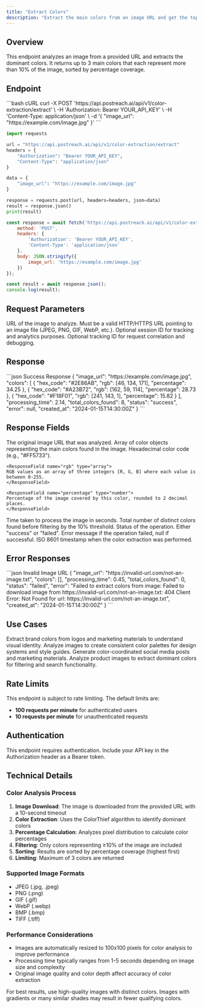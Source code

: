 ```yaml
---
title: "Extract Colors"
description: "Extract the main colors from an image URL and get the top 3 colors with over 10% coverage"
---
```


## Overview

This endpoint analyzes an image from a provided URL and extracts the dominant colors. It returns up to 3 main colors that each represent more than 10% of the image, sorted by percentage coverage.

## Endpoint

<CodeGroup>
```bash cURL
curl -X POST 'https://api.postreach.ai/api/v1/color-extraction/extract' \
    -H 'Authorization: Bearer YOUR_API_KEY' \
    -H 'Content-Type: application/json' \
    -d '{
        "image_url": "https://example.com/image.jpg"
    }'
```

```python Python
import requests

url = "https://api.postreach.ai/api/v1/color-extraction/extract"
headers = {
    "Authorization": "Bearer YOUR_API_KEY",
    "Content-Type": "application/json"
}

data = {
    "image_url": "https://example.com/image.jpg"
}

response = requests.post(url, headers=headers, json=data)
result = response.json()
print(result)
```

```javascript Node.js
const response = await fetch('https://api.postreach.ai/api/v1/color-extraction/extract', {
    method: 'POST',
    headers: {
        'Authorization': 'Bearer YOUR_API_KEY',
        'Content-Type': 'application/json'
    },
    body: JSON.stringify({
        image_url: 'https://example.com/image.jpg'
    })
});

const result = await response.json();
console.log(result);
```
</CodeGroup>

## Request Parameters

<ParamField body="image_url" type="string" required>
URL of the image to analyze. Must be a valid HTTP/HTTPS URL pointing to an image file (JPEG, PNG, GIF, WebP, etc.).
</ParamField>

<ParamField body="session_id" type="string">
Optional session ID for tracking and analytics purposes.
</ParamField>

<ParamField body="track_id" type="string">
Optional tracking ID for request correlation and debugging.
</ParamField>

## Response

<ResponseExample>
```json Success Response
{
    "image_url": "https://example.com/image.jpg",
    "colors": [
        {
            "hex_code": "#2E86AB",
            "rgb": [46, 134, 171],
            "percentage": 34.25
        },
        {
            "hex_code": "#A23B72",
            "rgb": [162, 59, 114],
            "percentage": 28.73
        },
        {
            "hex_code": "#F18F01",
            "rgb": [241, 143, 1],
            "percentage": 15.82
        }
    ],
    "processing_time": 2.14,
    "total_colors_found": 8,
    "status": "success",
    "error": null,
    "created_at": "2024-01-15T14:30:00Z"
}
```
</ResponseExample>

## Response Fields

<ResponseField name="image_url" type="string">
The original image URL that was analyzed.
</ResponseField>

<ResponseField name="colors" type="array">
Array of color objects representing the main colors found in the image.

<Expandable title="Color Object Properties">
    <ResponseField name="hex_code" type="string">
    Hexadecimal color code (e.g., "#FF5733").
    </ResponseField>
    
    <ResponseField name="rgb" type="array">
    RGB values as an array of three integers [R, G, B] where each value is between 0-255.
    </ResponseField>
    
    <ResponseField name="percentage" type="number">
    Percentage of the image covered by this color, rounded to 2 decimal places.
    </ResponseField>
</Expandable>
</ResponseField>

<ResponseField name="processing_time" type="number">
Time taken to process the image in seconds.
</ResponseField>

<ResponseField name="total_colors_found" type="integer">
Total number of distinct colors found before filtering by the 10% threshold.
</ResponseField>

<ResponseField name="status" type="string">
Status of the operation. Either "success" or "failed".
</ResponseField>

<ResponseField name="error" type="string | null">
Error message if the operation failed, null if successful.
</ResponseField>

<ResponseField name="created_at" type="string">
ISO 8601 timestamp when the color extraction was performed.
</ResponseField>

## Error Responses

<ResponseExample>
```json Invalid Image URL
{
    "image_url": "https://invalid-url.com/not-an-image.txt",
    "colors": [],
    "processing_time": 0.45,
    "total_colors_found": 0,
    "status": "failed",
    "error": "Failed to extract colors from image: Failed to download image from https://invalid-url.com/not-an-image.txt: 404 Client Error: Not Found for url: https://invalid-url.com/not-an-image.txt",
    "created_at": "2024-01-15T14:30:00Z"
}
```
</ResponseExample>

## Use Cases

<CardGroup cols={2}>
<Card title="Brand Analysis" icon="palette">
    Extract brand colors from logos and marketing materials to understand visual identity.
</Card>

<Card title="Design Systems" icon="swatches">
    Analyze images to create consistent color palettes for design systems and style guides.
</Card>

<Card title="Content Creation" icon="image">
    Generate color-coordinated social media posts and marketing materials.
</Card>

<Card title="E-commerce" icon="shopping-cart">
    Analyze product images to extract dominant colors for filtering and search functionality.
</Card>
</CardGroup>

## Rate Limits

This endpoint is subject to rate limiting. The default limits are:
- **100 requests per minute** for authenticated users
- **10 requests per minute** for unauthenticated requests

## Authentication

<Warning>
This endpoint requires authentication. Include your API key in the Authorization header as a Bearer token.
</Warning>

## Technical Details

### Color Analysis Process

1. **Image Download**: The image is downloaded from the provided URL with a 10-second timeout
2. **Color Extraction**: Uses the ColorThief algorithm to identify dominant colors
3. **Percentage Calculation**: Analyzes pixel distribution to calculate color percentages
4. **Filtering**: Only colors representing ≥10% of the image are included
5. **Sorting**: Results are sorted by percentage coverage (highest first)
6. **Limiting**: Maximum of 3 colors are returned

### Supported Image Formats

- JPEG (.jpg, .jpeg)
- PNG (.png)
- GIF (.gif)
- WebP (.webp)
- BMP (.bmp)
- TIFF (.tiff)

### Performance Considerations

- Images are automatically resized to 100x100 pixels for color analysis to improve performance
- Processing time typically ranges from 1-5 seconds depending on image size and complexity
- Original image quality and color depth affect accuracy of color extraction

<Tip>
For best results, use high-quality images with distinct colors. Images with gradients or many similar shades may result in fewer qualifying colors.
</Tip> 